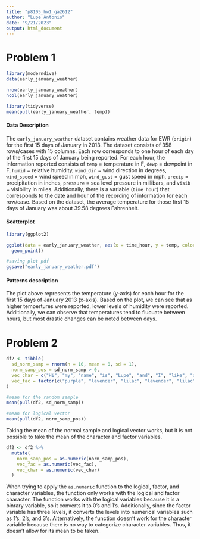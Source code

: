 ```yaml
---
title: "p8105_hw1_ga2612"
author: "Lupe Antonio"
date: "9/21/2023"
output: html_document
---
```


# Problem 1
```r
library(moderndive)
data(early_january_weather)
```

```r
nrow(early_january_weather)
ncol(early_january_weather)
```

```r
library(tidyverse)
mean(pull(early_january_weather, temp))
```


#### Data Description

The `early_january_weather` dataset contains weather data for EWR (`origin`) for the first 15 days of January in 2013. The dataset consists of 358 rows/cases with 15 columns. Each row corresponds to one hour of each day of the first 15 days of January being reported. For each hour, the information reported consists of `temp` = temperature in F, `dewp` = dewpoint in F, `humid` = relative humidity, `wind_dir` = wind direction in degrees, `wind_speed` = wind speed in mph, `wind_gust` = gust speed in mph, `precip` = precipitation in inches, ` pressure` = sea level pressure in millibars, and `visib` = visibility in miles. Additionally, there is a variable (`time_hour`) that corresponds to the date and hour of the recording of information for each row/case. Based on the dataset, the average temperature for those first 15 days of January was about 39.58 degrees Fahrenheit. 



#### Scatterplot
```r
library(ggplot2)

ggplot(data = early_january_weather, aes(x = time_hour, y = temp, color = humid)) +
  geom_point()
```

```r
#saving plot pdf
ggsave("early_january_weather.pdf")
```

#### Patterns description

The plot above represents the temperature (y-axis) for each hour for the first 15 days of January 2013 (x-axis). Based on the plot, we can see that as higher tempertures were reported, lower levels of humidity were reported. Additionally, we can observe that temperatures tend to flucuate between hours, but most drastic changes can be noted between days.




# Problem 2

```r
df2 <- tibble(
  sd_norm_samp = rnorm(n = 10, mean = 0, sd = 1),
  norm_samp_pos = sd_norm_samp > 0,
  vec_char = c("Hi", "my", "name", "is", "Lupe", "and", "I", "like", "data", "science"),
  vec_fac = factor(c("purple", "lavender", "lilac", "lavender", "lilac", "lavender", "purple", "lilac", "lavender", "lilac"))
)
```

```r
#mean for the random sample
mean(pull(df2, sd_norm_samp))
```

```r
#mean for logical vector
mean(pull(df2, norm_samp_pos))
```

Taking the mean of the normal sample and logical vector works, but it is not possible to take the mean of the character and factor variables.


```r
df2 <- df2 %>%
  mutate(
    norm_samp_pos = as.numeric(norm_samp_pos),
    vec_fac = as.numeric(vec_fac),
    vec_char = as.numeric(vec_char)
  )
```


When trying to apply the `as.numeric` function to the logical, factor, and character variables, the function only works with the logical and factor character. The function works with the logical variables because it is a binrary variable, so it converts it to 0's and 1's. Additionally, since the factor variable has three levels, it converts the levels into numerical variables such as 1's, 2's, and 3's. Alternatively, the function doesn't work for the character variable because there is no way to categorize character variables. Thus, it doesn't allow for its mean to be taken. 
